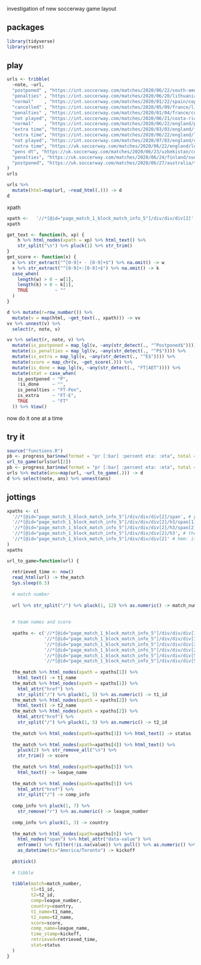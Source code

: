 investigation of new soccerway game layout

## packages

```r
library(tidyverse)
library(rvest)
```

## play

```r
urls <- tribble(
  ~note, ~url,
  "postponed" , "https://int.soccerway.com/matches/2020/06/22/south-america/copa-america/australia/bolivia/3189349/",
  "penalties" , "https://int.soccerway.com/matches/2020/06/20/lithuania/cup/utenis-utena/fk-atlantas/3277935/",
  "normal"    , "https://int.soccerway.com/matches/2020/01/22/spain/copa-del-rey/ud-ibiza/futbol-club-barcelona/3208733/",
  "cancelled" , "https://int.soccerway.com/matches/2020/05/09/france/ligue-1/stade-de-reims/amiens-sporting-club-football/3030898/",
  "penalties" , "https://int.soccerway.com/matches/2020/01/04/france/coupe-de-france/sable-fc/pau-football-club/3190891/",
  "not played", "https://int.soccerway.com/matches/2020/06/21/costa-rica/liga-de-ascenso/sporting-san-jose/ad-escazucena/3277921/",
  "normal"    , "https://int.soccerway.com/matches/2020/06/22/england/premier-league/manchester-city-football-club/burnley-fc/3029367/",
  "extra time", "https://int.soccerway.com/matches/2020/03/03/england/fa-cup/reading-fc/sheffield-united-fc/3221322/",
  "extra time", "https://int.soccerway.com/matches/2020/06/22/england/league-two/exeter-city-fc/colchester-united-fc/3277183/",
  "not played", "https://int.soccerway.com/matches/2020/07/03/england/championship/charlton-athletic-football-club/millwall-fc/3036534/",
  "extra time", "https://uk.soccerway.com/matches/2020/06/22/england/league-two/exeter-city-fc/colchester-united-fc/3277183/",
  "pens dt", "https://uk.soccerway.com/matches/2020/06/23/uzbekistan/cup/turan/shortan-guzor/3279484/",
  "penalties", "https://uk.soccerway.com/matches/2020/06/24/finland/suomen-cup/football-club-inter-turku/kuopion-palloseuraoy/3270030/",
  "postponed", "https://uk.soccerway.com/matches/2020/06/27/australia/tasmania/clarence-zebras/devonport-city/3195212/"
)
urls
```

```r
urls %>% 
  mutate(html=map(url, ~read_html(.))) -> d
d
```




xpath

```r
xpath <-   '//*[@id="page_match_1_block_match_info_5"]/div/div/div[2]' # hmm: it's all here, just needs finding
xpath
```

```r
get_text <- function(h, xp) {
    h %>% html_nodes(xpath = xp) %>% html_text() %>% 
    str_split("\n") %>% pluck(1) %>% str_trim()
}
get_score <- function(x) {
  x %>% str_extract("^[0-9]+ - [0-9]+$") %>% na.omit() -> w
  x %>% str_extract("^[0-9]+:[0-9]+$") %>% na.omit() -> k
  case_when(
    length(w) > 0 ~ w[1],
    length(k) > 0 ~ k[1],
    TRUE          ~ ""
  )
}

```

```r
d %>% mutate(r=row_number()) %>% 
  mutate(v = map(html, ~get_text(., xpath))) -> vv
vv %>% unnest(v) %>% 
  select(r, note, v)
```

```r
vv %>% select(r, note, v) %>% 
  mutate(is_postponed = map_lgl(v, ~any(str_detect(., "^Postponed$")))) %>% 
  mutate(is_penalties = map_lgl(v, ~any(str_detect(., "^P$")))) %>% 
  mutate(is_extra = map_lgl(v, ~any(str_detect(., "^E$")))) %>% 
  mutate(score = map_chr(v, ~get_score(.))) %>% 
  mutate(is_done = map_lgl(v, ~any(str_detect(., "FT|AET")))) %>% 
  mutate(stat = case_when(
    is_postponed ~ "P",
    !is_done     ~ "",
    is_penalties ~ "FT-Pen",
    is_extra     ~ "FT-E",
    TRUE         ~ "FT"
  )) %>% View()
```

now do it one at a time




## try it

```r
source("functions.R")
pb <- progress_bar$new(format = "pr [:bar] :percent eta: :eta", total = 1, width = 50)
url_to_game(urls$url[2])
pb <- progress_bar$new(format = "pr [:bar] :percent eta: :eta", total = nrow(urls), width = 50)
urls %>% mutate(ans=map(url, ~url_to_game(.))) -> d
d %>% select(note, ans) %>% unnest(ans)
```



## jottings

```r
xpaths <- c(
  '//*[@id="page_match_1_block_match_info_5"]/div/div/div[2]/span', # postponed
  '//*[@id="page_match_1_block_match_info_5"]/div/div/div[2]/h3/span[1]', # FT (with P)
  '//*[@id="page_match_1_block_match_info_5"]/div/div/div[2]/h3/span[2]', # P on left
  '//*[@id="page_match_1_block_match_info_5"]/div/div/div[2]/h3', # the whole score block
  '//*[@id="page_match_1_block_match_info_5"]/div/div/div[2]' # hmm: it's all here, just needs finding
)
xpaths
```

```r
url_to_game=function(url) {
  
  retrieved_time <- now()
  read_html(url) -> the_match
  Sys.sleep(0.5)
  
  # match number
  
  url %>% str_split("/") %>% pluck(1, 12) %>% as.numeric() -> match_number
  
  
  # team names and score
  
  xpaths <- c('//*[@id="page_match_1_block_match_info_5"]/div/div/div[1]/a[2]', # home team
              '//*[@id="page_match_1_block_match_info_5"]/div/div/div[3]/a[2]', # away tean
              '//*[@id="page_match_1_block_match_info_5"]/div/div/div[2]/h3/span[1]', # match status
              '//*[@id="page_match_1_block_match_info_5"]/div/div/div[2]/h3/text()', # score
              '//*[@id="page_match_1_block_match_info_5"]/div/div/div[5]/a[2]', # league
              '//*[@id="page_match_1_block_match_info_5"]/div/div/div[5]') # details, ko date and time
  
  the_match %>% html_nodes(xpath = xpaths[1]) %>% 
    html_text() -> t1_name
  the_match %>% html_nodes(xpath = xpaths[1]) %>% 
    html_attr("href") %>% 
    str_split("/") %>% pluck(1, 5) %>% as.numeric() -> t1_id
  the_match %>% html_nodes(xpath = xpaths[2]) %>% 
    html_text() -> t2_name
  the_match %>% html_nodes(xpath = xpaths[2]) %>% 
    html_attr("href") %>% 
    str_split("/") %>% pluck(1, 5) %>% as.numeric() -> t2_id
  
  the_match %>% html_nodes(xpath=xpaths[3]) %>% html_text() -> status
  
  the_match %>% html_nodes(xpath=xpaths[4]) %>% html_text() %>% 
    pluck(2) %>% str_remove_all("\n") %>% 
    str_trim() -> score
  
  the_match %>% html_nodes(xpath=xpaths[5]) %>% 
    html_text() -> league_name
  
  the_match %>% html_nodes(xpath=xpaths[5]) %>% 
    html_attr("href") %>% 
    str_split("/") -> comp_info
  
  comp_info %>% pluck(1, 7) %>% 
    str_remove("r") %>% as.numeric() -> league_number
  
  comp_info %>% pluck(1, 3) -> country
  
  the_match %>% html_nodes(xpath=xpaths[6]) %>% 
    html_nodes("span") %>% html_attr("data-value") %>% 
    enframe() %>% filter(!is.na(value)) %>% pull() %>% as.numeric() %>% 
    as_datetime(tz="America/Toronto") -> kickoff
  
  pb$tick()
  
  # tibble
  
  tibble(match=match_number,
         t1=t1_id,
         t2=t2_id,
         comp=league_number,
         country=country,
         t1_name=t1_name,
         t2_name=t2_name,
         score=score,
         comp_name=league_name,
         time_stamp=kickoff,
         retrieved=retrieved_time,
         stat=status
  )
}

```
